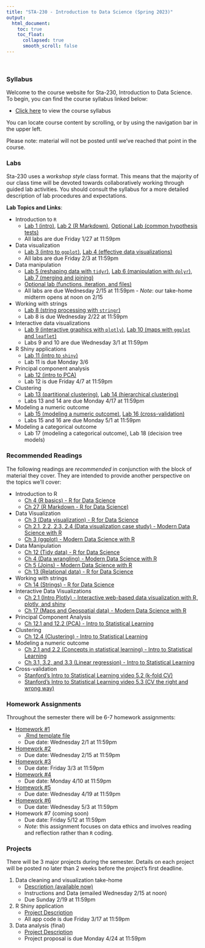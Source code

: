 ```yaml
---
title: "STA-230 - Introduction to Data Science (Spring 2023)"
output:
  html_document:
    toc: true
    toc_float:
      collapsed: true
      smooth_scroll: false
---
```


$~$

### Syllabus

Welcome to the course website for Sta-230, Introduction to Data Science. To begin, you can find the course syllabus linked below:

- [Click here](syllabus230s23.html) to view the course syllabus

You can locate course content by scrolling, or by using the navigation bar in the upper left.  

Please note: material will not be posted until we've reached that point in the course.

### Labs

Sta-230 uses a *workshop style* class format. This means that the majority of our class time will be devoted towards collaboratively working through guided lab activities. You should consult the syllabus for a more detailed description of lab procedures and expectations.

**Lab Topics and Links**:

- Introduction to `R`
    - [Lab 1 (intro)](s230s23/intro1.html), [Lab 2 (R Markdown)](s230s23/intro2.html), [Optional Lab (common hypothesis tests)](s230s23/ht.html)
    - All labs are due Friday 1/27 at 11:59pm
- Data visualization
    - [Lab 3 (intro to `ggplot`)](s230s23/ggplot.html), [Lab 4 (effective data visualizations)](s230s23/ggplot2.html)
    - All labs are due Friday 2/3 at 11:59pm
- Data manipulation
    - [Lab 5 (reshaping data with `tidyr`)](s230s23/tidyr.html), [Lab 6 (manipulation with `dplyr`)](s230s23/dplyr.html), [Lab 7 (merging and joining)](s230s23/joins.html)
    - [Optional lab (functions, iteration, and files)](s230s23/misc.html)
    - All labs are due Wednesday 2/15 at 11:59pm - *Note*: our take-home midterm opens at noon on 2/15
- Working with strings
    - [Lab 8 (string processing with `stringr`)](s230s23/strings.html)
    - Lab 8 is due Wednesday 2/22 at 11:59pm
- Interactive data visualizations
    - [Lab 9 (interactive graphics with `plotly`)](s230s23/plotly.html), [Lab 10 (maps with `ggplot` and `leaflet`)](s230s23/maps.html)
    - Labs 9 and 10 are due Wednesday 3/1 at 11:59pm
- R Shiny applications
    - [Lab 11 (intro to `shiny`)](s230s23/shiny.html)
    - Lab 11 is due Monday 3/6
- Principal component analysis
    - [Lab 12 (intro to PCA)](s230s23/pca.html)
    - Lab 12 is due Friday 4/7 at 11:59pm
- Clustering
    - [Lab 13 (partitional clustering)](s230s23/clustering1.html), [Lab 14 (hierarchical clustering)](s230s23/clustering2.html)
    - Labs 13 and 14 are due Monday 4/17 at 11:59pm 
- Modeling a numeric outcome
    - [Lab 15 (modeling a numeric outcome)](s230s23/model1.html), [Lab 16 (cross-validation)](s230s23/model2.html)
    - Labs 15 and 16 are due Monday 5/1 at 11:59pm 
- Modeling a categorical outcome
    - Lab 17 (modeling a categorical outcome), Lab 18 (decision tree models)

### Recommended Readings

The following readings are *recommended* in conjunction with the block of material they cover. They are intended to provide another perspective on the topics we'll cover:

- Introduction to R
    - [Ch 4 (R basics) - R for Data Science](https://r4ds.had.co.nz/workflow-basics.html)
    - [Ch 27 (R Markdown - R for Data Science)](https://r4ds.had.co.nz/r-markdown.html)
- Data Visualization
    - [Ch 3 (Data visualization) - R for Data Science](https://r4ds.had.co.nz/data-visualisation.html)
    - [Ch 2.1, 2.2, 2.3, 2.4 (Data visualization case study) - Modern Data Science with R](https://mdsr-book.github.io/mdsr2e/ch-vizI.html)
    - [Ch 3 (ggplot) - Modern Data Science with R](https://mdsr-book.github.io/mdsr2e/ch-vizII.html)
- Data Manipulation
    - [Ch 12 (Tidy data) - R for Data Science](https://r4ds.had.co.nz/tidy-data.html)
    - [Ch 4 (Data wrangling) - Modern Data Science with R](https://mdsr-book.github.io/mdsr2e/ch-dataI.html)
    - [Ch 5 (Joins) - Modern Data Science with R](https://mdsr-book.github.io/mdsr2e/ch-join.html)
    - [Ch 13 (Relational data) - R for Data Science](https://r4ds.had.co.nz/relational-data.html)
- Working with strings
    - [Ch 14 (Strings) - R for Data Science](https://r4ds.had.co.nz/strings.html)
- Interactive Data Visualizations
    - [Ch 2.1 (Intro Plotly) - Interactive web-based data visualization with R, plotly, and shiny](https://plotly-r.com/overview.html#intro-plotly)
    - [Ch 17 (Maps and Geospatial data) - Modern Data Science with R](https://mdsr-book.github.io/mdsr2e/ch-spatial.html#motivation-whats-so-great-about-geospatial-data)
- Principal Component Analysis
    - [Ch 12.1 and 12.2 (PCA) - Intro to Statistical Learning](https://hastie.su.domains/ISLR2/ISLRv2_website.pdf)
- Clustering 
    - [Ch 12.4 (Clustering) - Intro to Statistical Learning](https://hastie.su.domains/ISLR2/ISLRv2_website.pdf)
- Modeling a numeric outcome
    - [Ch 2.1 and 2.2 (Concepts in statistical learning) - Intro to Statistical Learning](https://hastie.su.domains/ISLR2/ISLRv2_website.pdf)
    - [Ch 3.1, 3.2, and 3.3 (Linear regression) - Intro to Statistical Learning](https://hastie.su.domains/ISLR2/ISLRv2_website.pdf)
- Cross-validation
    - [Stanford's Intro to Statistical Learning video 5.2 (k-fold CV)](https://www.youtube.com/watch?v=AMfvd_hLssE&list=PLoROMvodv4rOzrYsAxzQyHb8n_RWNuS1e&index=28)
    - [Stanford's Intro to Statistical Learning video 5.3 (CV the right and wrong way)](hhttps://www.youtube.com/watch?v=jgoa28FR__Y&list=PLoROMvodv4rOzrYsAxzQyHb8n_RWNuS1e&index=29)

### Homework Assignments

Throughout the semester there will be 6-7 homework assignments:

- [Homework #1](s230s23/hw1.html)
    - [.Rmd template file](s230s23/hw1.zip)
    - Due date: Wednesday 2/1 at 11:59pm
- [Homework #2](s230s23/hw2.html)
    - Due date: Wednesday 2/15 at 11:59pm
- [Homework #3](s230s23/hw3.html)
    - Due date: Friday 3/3 at 11:59pm
- [Homework #4](s230s23/hw4.html)
    - Due date: Monday 4/10 at 11:59pm
- [Homework #5](s230s23/hw5.html)
    - Due date: Wednesday 4/19 at 11:59pm
- [Homework #6](s230s23/hw6.html)
    - Due date: Wednesday 5/3 at 11:59pm
- Homework #7 (coming soon)
    - Due date: Friday 5/12 at 11:59pm
    - *Note*: this assignment focuses on data ethics and involves reading and reflection rather than `R` coding.
        
### Projects

There will be 3 major projects during the semester. Details on each project will be posted no later than 2 weeks before the project's first deadline.

1. Data cleaning and visualization take-home
    - [Description (available now)](s230s23/takehome1.html)
    - Instructions and Data (emailed Wednesday 2/15 at noon)
    - Due Sunday 2/19 at 11:59pm
2. R Shiny application
    - [Project Description](s230s23/project2.html)
    - All app code is due Friday 3/17 at 11:59pm
3. Data analysis (final)
    - [Project Description](s230s23/final.html)
    - Project proposal is due Monday 4/24 at 11:59pm